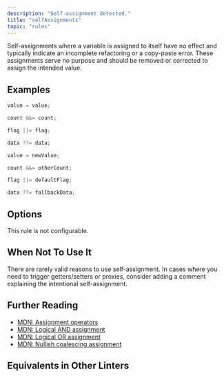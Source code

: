 ```yaml
---
description: "Self-assignment detected."
title: "selfAssignments"
topic: "rules"
---
```



<RuleSummary plugin="ts" rule="selfAssignments" />

Self-assignments where a variable is assigned to itself have no effect and typically indicate an incomplete refactoring or a copy-paste error.
These assignments serve no purpose and should be removed or corrected to assign the intended value.

## Examples

<Tabs>
<TabItem label="❌ Incorrect">

```ts
value = value;
```

```ts
count &&= count;
```

```ts
flag ||= flag;
```

```ts
data ??= data;
```

</TabItem>
<TabItem label="✅ Correct">

```ts
value = newValue;
```

```ts
count &&= otherCount;
```

```ts
flag ||= defaultFlag;
```

```ts
data ??= fallbackData;
```

</TabItem>
</Tabs>

## Options

This rule is not configurable.

## When Not To Use It

There are rarely valid reasons to use self-assignment.
In cases where you need to trigger getters/setters or proxies, consider adding a comment explaining the intentional self-assignment.

## Further Reading

- [MDN: Assignment operators](https://developer.mozilla.org/en-US/docs/Web/JavaScript/Reference/Operators/Assignment)
- [MDN: Logical AND assignment](https://developer.mozilla.org/en-US/docs/Web/JavaScript/Reference/Operators/Logical_AND_assignment)
- [MDN: Logical OR assignment](https://developer.mozilla.org/en-US/docs/Web/JavaScript/Reference/Operators/Logical_OR_assignment)
- [MDN: Nullish coalescing assignment](https://developer.mozilla.org/en-US/docs/Web/JavaScript/Reference/Operators/Nullish_coalescing_assignment)

## Equivalents in Other Linters

<RuleEquivalents pluginId="ts" ruleId="selfAssignments" />
